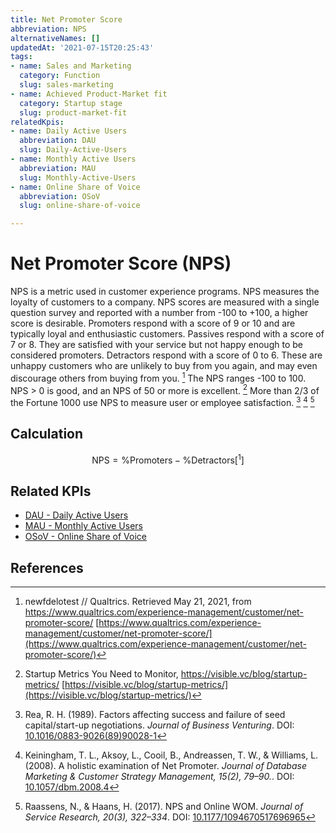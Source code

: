 ```yaml
---
title: Net Promoter Score
abbreviation: NPS
alternativeNames: []
updatedAt: '2021-07-15T20:25:43'
tags:
- name: Sales and Marketing
  category: Function
  slug: sales-marketing
- name: Achieved Product-Market fit
  category: Startup stage
  slug: product-market-fit
relatedKpis:
- name: Daily Active Users
  abbreviation: DAU
  slug: Daily-Active-Users
- name: Monthly Active Users
  abbreviation: MAU
  slug: Monthly-Active-Users
- name: Online Share of Voice
  abbreviation: OSoV
  slug: online-share-of-voice

---
```


# Net Promoter Score (NPS)

NPS is a metric used in customer experience programs. NPS measures the loyalty of customers to a company. NPS scores are measured with a single question survey and reported with a number from -100 to +100, a higher score is desirable. Promoters respond with a score of 9 or 10 and are typically loyal and enthusiastic customers. Passives respond with a score of 7 or 8. They are satisfied with your service but not happy enough to be considered promoters. Detractors respond with a score of 0 to 6. These are unhappy customers who are unlikely to buy from you again, and may even discourage others from buying from you. [^1] 
The NPS ranges -100 to 100. NPS  > 0 is good, and an NPS of 50 or more is excellent. [^2]
More than 2/3 of the Fortune 1000 use NPS to measure user or employee satisfaction. [^3] [^4] [^5]

## Calculation

$$
\textrm{NPS} = \textrm{\%Promoters} - \textrm{\% Detractors} [^1]
$$



## Related KPIs

- [DAU - Daily Active Users](/en/kpis/Daily-Active-Users)
- [MAU - Monthly Active Users](/en/kpis/Monthly-Active-Users)
- [OSoV - Online Share of Voice](/en/kpis/online-share-of-voice)

## References

[^1]:  newfdelotest // Qualtrics. Retrieved May 21, 2021, from https://www.qualtrics.com/experience-management/customer/net-promoter-score/ [https://www.qualtrics.com/experience-management/customer/net-promoter-score/](https://www.qualtrics.com/experience-management/customer/net-promoter-score/)
[^2]: Startup Metrics You Need to Monitor, https://visible.vc/blog/startup-metrics/ [https://visible.vc/blog/startup-metrics/](https://visible.vc/blog/startup-metrics/)
[^3]: Rea, R. H. (1989). Factors affecting success and failure of seed capital/start-up negotiations. *Journal of Business Venturing*. DOI: [10.1016/0883-9026(89)90028-1](https://doi.org/10.1016/0883-9026(89)90028-1)
[^4]: Keiningham, T. L., Aksoy, L., Cooil, B., Andreassen, T. W., & Williams, L. (2008). A holistic examination of Net Promoter. *Journal of Database Marketing & Customer Strategy Management, 15(2), 79–90.*. DOI: [10.1057/dbm.2008.4](https://doi.org/10.1057/dbm.2008.4)
[^5]: Raassens, N., & Haans, H. (2017). NPS and Online WOM. *Journal of Service Research, 20(3), 322–334*. DOI: [10.1177/1094670517696965](https://doi.org/10.1177/1094670517696965)
[^6]:  newfdelotest // Qualtrics. Retrieved May 21, 2021, from https://www.qualtrics.com/experience-management/customer/net-promoter-score/ [https://www.qualtrics.com/experience-management/customer/net-promoter-score/](https://www.qualtrics.com/experience-management/customer/net-promoter-score/)

